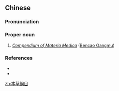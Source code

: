 {{also|本草纲目}}
==Chinese==
{{zh-forms|s=本草纲目|type=22}}

===Pronunciation===
{{zh-pron
|m=Běncǎo Gāngmù
|c=bun2 cou2 gong1 muk6
|cat=pn
}}

===Proper noun===
{{zh-proper noun}}

# ''[[w:Bencao Gangmu|Compendium of Materia Medica]]'' ([[w:Bencao Gangmu|Bencao Gangmu]])

===References===
* {{pedialite|Bencao Gangmu}}
* {{pedialite|本草綱目|lang=zh}}

[[zh:本草綱目]]